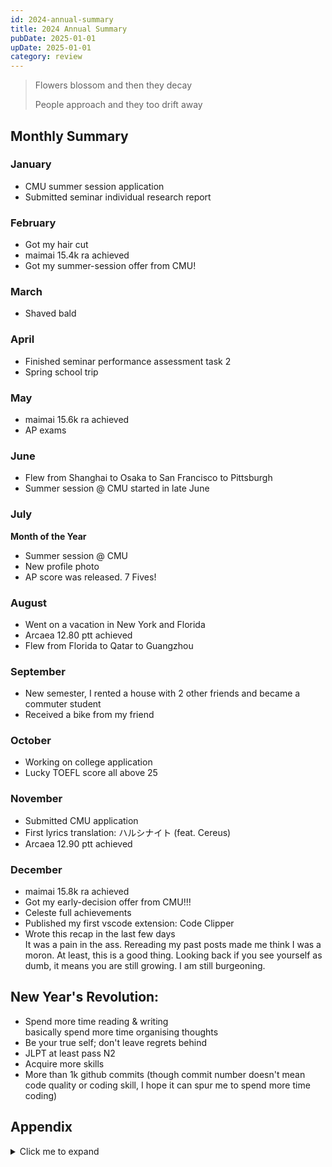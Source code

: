 ```yaml
---
id: 2024-annual-summary
title: 2024 Annual Summary
pubDate: 2025-01-01
upDate: 2025-01-01
category: review
---
```



> Flowers blossom and then they decay
>
> People approach and they too drift away

## Monthly Summary

### January

- CMU summer session application
- Submitted seminar individual research report

### February

- Got my hair cut
- maimai 15.4k ra achieved
- Got my summer-session offer from CMU!

### March

- Shaved bald

### April

- Finished seminar performance assessment task 2
- Spring school trip

### May

- maimai 15.6k ra achieved
- AP exams

### June

- Flew from Shanghai to Osaka to San Francisco to Pittsburgh
- Summer session @ CMU started in late June

### July

**Month of the Year**

- Summer session @ CMU
- New profile photo
- AP score was released. 7 Fives!

### August

- Went on a vacation in New York and Florida
- Arcaea 12.80 ptt achieved
- Flew from Florida to Qatar to Guangzhou

### September

- New semester, I rented a house with 2 other friends and became a commuter student
- Received a bike from my friend

### October

- Working on college application
- Lucky TOEFL score all above 25

### November

- Submitted CMU application
- First lyrics translation: ハルシナイト (feat. Cereus)
- Arcaea 12.90 ptt achieved

### December

- maimai 15.8k ra achieved
- Got my early-decision offer from CMU!!!
- Celeste full achievements
- Published my first vscode extension: Code Clipper
- Wrote this recap in the last few days \
  It was a pain in the ass. Rereading my past posts made me think I was a moron.
  At least, this is a good thing. Looking back if you see yourself as dumb, it means you are still growing.
  I am still burgeoning.

## New Year's Revolution:

- Spend more time reading & writing \
  basically spend more time organising thoughts
- Be your true self; don't leave regrets behind
- JLPT at least pass N2
- Acquire more skills
- More than 1k github commits (though commit number doesn't mean code quality or coding skill, I hope it can spur me to spend more time coding)

## Appendix

<details>
<summary>Click me to expand</summary>

### Music

<Image
  alt="music_1"
  src={music_1}
  class="rounded-lg"
/>
<Image
alt="music_2"
src={music_2}
class="rounded-lg"
/>

### MUG

<Image
alt="arcaea_1"
src={arcaea_1}
class="rounded-lg"
/>
<Image
alt="maimai_1"
src={maimai_1}
class="rounded-lg"
/>
<Image
alt="maimai_2"
src={maimai_2}
class="rounded-lg"
/>

### Duolingo

<Image
alt="duolingo_1"
src={duolingo_1}
class="rounded-lg"
/>

### Steam

<Image
alt="steam_1"
src={steam_1}
class="rounded-lg"
/>
<Image
alt="steam_2"
src={steam_2}
class="rounded-lg"
/>
<Image
alt="steam_3"
src={steam_3}
class="rounded-lg"
/>

</details>
